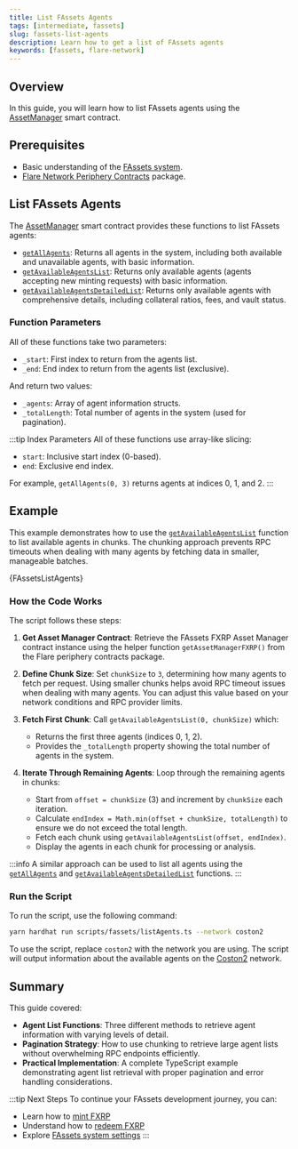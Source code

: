 ```yaml
---
title: List FAssets Agents
tags: [intermediate, fassets]
slug: fassets-list-agents
description: Learn how to get a list of FAssets agents
keywords: [fassets, flare-network]
---
```



## Overview

In this guide, you will learn how to list FAssets agents using the [AssetManager](/fassets/reference/IAssetManager) smart contract.

## Prerequisites

- Basic understanding of the [FAssets system](/fassets/overview).
- [Flare Network Periphery Contracts](https://www.npmjs.com/package/@flarenetwork/flare-periphery-contracts) package.

## List FAssets Agents

The [AssetManager](/fassets/reference/IAssetManager) smart contract provides these functions to list FAssets agents:

- [`getAllAgents`](/fassets/reference/IAssetManager#getallagents): Returns all agents in the system, including both available and unavailable agents, with basic information.
- [`getAvailableAgentsList`](/fassets/reference/IAssetManager#getavailableagentslist): Returns only available agents (agents accepting new minting requests) with basic information.
- [`getAvailableAgentsDetailedList`](/fassets/reference/IAssetManager#getavailableagentsdetailedlist): Returns only available agents with comprehensive details, including collateral ratios, fees, and vault status.

### Function Parameters

All of these functions take two parameters:

- `_start`: First index to return from the agents list.
- `_end`: End index to return from the agents list (exclusive).

And return two values:

- `_agents`: Array of agent information structs.
- `_totalLength`: Total number of agents in the system (used for pagination).

:::tip Index Parameters
All of these functions use array-like slicing:

- `start`: Inclusive start index (0-based).
- `end`: Exclusive end index.

For example, `getAllAgents(0, 3)` returns agents at indices 0, 1, and 2.
:::

## Example

This example demonstrates how to use the [`getAvailableAgentsList`](/fassets/reference/IAssetManager#getavailableagentslist) function to list available agents in chunks.
The chunking approach prevents RPC timeouts when dealing with many agents by fetching data in smaller, manageable batches.

<CodeBlock language="typescript" title="scripts/fassets/listAgents.ts">
  {FAssetsListAgents}
</CodeBlock>

### How the Code Works

The script follows these steps:

1. **Get Asset Manager Contract**: Retrieve the FAssets FXRP Asset Manager contract instance using the helper function `getAssetManagerFXRP()` from the Flare periphery contracts package.

2. **Define Chunk Size**: Set `chunkSize` to `3`, determining how many agents to fetch per request.
   Using smaller chunks helps avoid RPC timeout issues when dealing with many agents.
   You can adjust this value based on your network conditions and RPC provider limits.

3. **Fetch First Chunk**: Call `getAvailableAgentsList(0, chunkSize)` which:
   - Returns the first three agents (indices 0, 1, 2).
   - Provides the `_totalLength` property showing the total number of agents in the system.

4. **Iterate Through Remaining Agents**: Loop through the remaining agents in chunks:
   - Start from `offset = chunkSize` (3) and increment by `chunkSize` each iteration.
   - Calculate `endIndex = Math.min(offset + chunkSize, totalLength)` to ensure we do not exceed the total length.
   - Fetch each chunk using `getAvailableAgentsList(offset, endIndex)`.
   - Display the agents in each chunk for processing or analysis.

:::info
A similar approach can be used to list all agents using the [`getAllAgents`](/fassets/reference/IAssetManager#getallagents) and [`getAvailableAgentsDetailedList`](/fassets/reference/IAssetManager#getavailableagentsdetailedlist) functions.
:::

### Run the Script

To run the script, use the following command:

```bash
yarn hardhat run scripts/fassets/listAgents.ts --network coston2
```

To use the script, replace `coston2` with the network you are using.
The script will output information about the available agents on the [Coston2](/network/overview) network.

## Summary

This guide covered:

- **Agent List Functions**: Three different methods to retrieve agent information with varying levels of detail.
- **Pagination Strategy**: How to use chunking to retrieve large agent lists without overwhelming RPC endpoints efficiently.
- **Practical Implementation**: A complete TypeScript example demonstrating agent list retrieval with proper pagination and error handling considerations.

:::tip Next Steps
To continue your FAssets development journey, you can:

- Learn how to [mint FXRP](/fassets/developer-guides/fassets-mint)
- Understand how to [redeem FXRP](/fassets/developer-guides/fassets-redeem)
- Explore [FAssets system settings](/fassets/operational-parameters)
  :::
